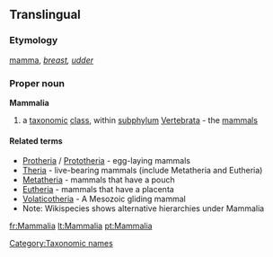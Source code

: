 ==Translingual==

===Etymology===
{{etyl|la}} [[mamma]], ''[[breast]], [[udder]]''

===Proper noun===
{{wikipedia}}
'''Mammalia'''

# a [[taxonomic]] [[class]], within [[subphylum]] [[Vertebrata]] - the [[mammal]]s

====Related terms====
{{wikispecies}}
* [[Protheria]] / [[Prototheria]] - egg-laying mammals
* [[Theria]] - live-bearing mammals (include Metatheria and Eutheria)
* [[Metatheria]] - mammals that have a pouch
* [[Eutheria]] - mammals that have a placenta
* [[Volaticotheria]] - A Mesozoic gliding mammal
* Note: Wikispecies shows alternative hierarchies under Mammalia

[[Category:Taxonomic names]]

[[fr:Mammalia]]
[[lt:Mammalia]]
[[pt:Mammalia]]